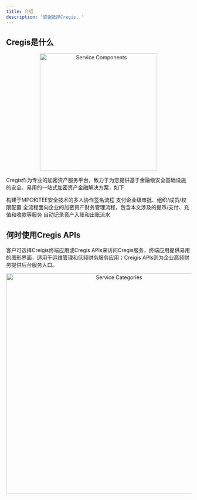 ```yaml
---
title: 介绍
description: '感谢选择Cregis. '
---
```


## Cregis是什么
<p align="center">
<img
  src="/images/overview01.png"
  alt="Service Components" width="320" height="auto"
/>
</p>

Cregis作为专业的加密资产服务平台，致力于为您提供基于金融级安全基础设施的安全、易用的一站式加密资产金融解决方案，如下

<CardGroup cols={2}>
  <Card
    title="可靠的安全设施"
    icon="palette"
  >
    构建于MPC和TEE安全技术的多人协作签名流程
  </Card>
  <Card
    title="灵活的运维措施"
    icon="code"
  >
    支付企业级审批、组织/成员/权限配置
  </Card>
  <Card
    title="丰富的资产服务"
    icon="screwdriver-wrench"
  >
    全流程面向企业的加密资产财务管理流程，包含本文涉及的提币/支付、充值和收款等服务
  </Card>
  <Card
    title="自动化财务记账"
    icon="stars"
  >
    自动记录资产入账和出账流水
  </Card>
</CardGroup>

## 何时使用Cregis APIs

客户可选择Creigis终端应用或Cregis APIs来访问Cregis服务，终端应用提供易用的图形界面，适用于运维管理和低频财务服务应用；Creigis APIs则为企业高频财务提供后台服务入口。

<p align="center">
<img alt="Service Categories" src="/images/overview02.png" alt="" width="600" height="auto"/>
</p>